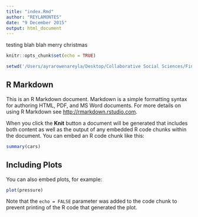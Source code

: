 ```yaml
---
title: "index.Rmd"
author: "REYLAMONTES"
date: "9 December 2015"
output: html_document
---
```



testing blah blah 
merry christmas

```r
knitr::opts_chunk$set(echo = TRUE)

setwd('/Users/ayrarowenareyla/Desktop/Collaborative Social Sciences/Final_ProjectMontesReyla') 
```

## R Markdown

This is an R Markdown document. Markdown is a simple formatting syntax for authoring HTML, PDF, and MS Word documents. For more details on using R Markdown see <http://rmarkdown.rstudio.com>.

When you click the **Knit** button a document will be generated that includes both content as well as the output of any embedded R code chunks within the document. You can embed an R code chunk like this:

```r
summary(cars)
```

## Including Plots

You can also embed plots, for example:

```r
plot(pressure)
```

Note that the `echo = FALSE` parameter was added to the code chunk to prevent printing of the R code that generated the plot.
